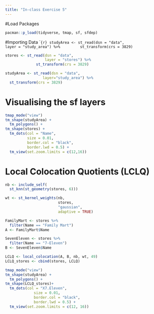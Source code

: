 ```yaml
---
title: "In-class Exercise 5"
---
```


#Load Packages

```r
pacman::p_load(tidyverse, tmap, sf, sfdep)
```

#Importing Data \``{r} studyArea <- st_read(dsn = "data",                      layer = "study_area") %>%         st_transform(crs = 3829)`

```r
stores <- st_read(dsn = "data",
                  layer = "stores") %>%
              st_transform(crs = 3829)
```

```r
studyArea <- st_read(dsn = "data", 
                 layer="study_area") %>%
  st_transform(crs = 3829)
```

# Visualising the sf layers

```r
tmap_mode("view")
tm_shape(studyArea) +
  tm_polygons() +
tm_shape(stores) +
  tm_dots(col = "Name", 
          size = 0.01,
          border.col = "black", 
          border.lwd = 0.5) + 
  tm_view(set.zoom.limits = c(12,16))
```

# Local Colocation Quotients (LCLQ)

```r
nb <- include_self(
  st_knn(st_geometry(stores, 6)))

wt <- st_kernel_weights(nb,
                        stores,
                        "gaussian",
                        adaptive = TRUE)
```

```r
FamilyMart <- stores %>%
  filter(Name == "Family Mart")
A <- FamilyMart$Name

SevenEleven <- stores %>%
  filter(Name == "7-Eleven")
B <- SevenEleven$Name
```

```r
LCLQ <- local_colocation(A, B, nb, wt, 49)
LCLQ_stores <- cbind(stores, LCLQ)
```

```r
tmap_mode("view")
tm_shape(studyArea) +
  tm_polygons() +
tm_shape(LCLQ_stores)+ 
  tm_dots(col = "X7.Eleven",
             size = 0.01,
             border.col = "black",
             border.lwd = 0.5) +
  tm_view(set.zoom.limits = c(12, 16))
```
